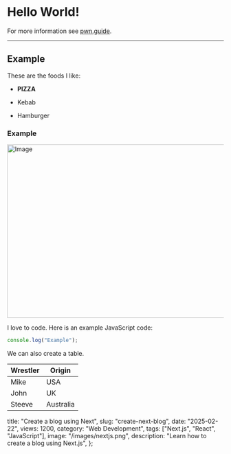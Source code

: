 
# Hello World!

For more information see [pwn.guide](https://pwn.guide).

---

## Example

These are the foods I like:

- **PIZZA**

- Kebab

- Hamburger

### Example

<Image src="/images/example.jpg" width="690" height="404" alt="Image" />

I love to code. Here is an example JavaScript code:

```js
console.log("Example");
```

We can also create a table.

| Wrestler | Origin    |
| -------- | --------- |
| Mike     | USA       |
| John     | UK        |
| Steeve   | Australia |

  title: "Create a blog using Next",
  slug: "create-next-blog",
  date: "2025-02-22",
  views: 1200,
  category: "Web Development",
  tags: ["Next.js", "React", "JavaScript"],
  image: "/images/nextjs.png",
  description: "Learn how to create a blog using Next.js",
};
